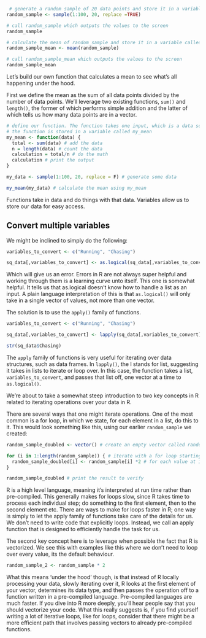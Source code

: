 ```r
 # generate a random sample of 20 data points and store it in a variable called random_sample
random_sample <- sample(1:100, 20, replace =TRUE)

# call random_sample which outputs the values to the screen
random_sample

# calculate the mean of random_sample and store it in a variable called random_sample_mean
random_sample_mean <- mean(random_sample) 

# call random_sample_mean which outputs the values to the screen
random_sample_mean 
```

<div class = 'exercise'>
Let's build our own function that calculates a mean to see what's all happening under the hood.

First we define the mean as the sum of all data points divided by the number of data points. We'll leverage two existing functions, `sum()` and `length()`, the former of which performs simple addition and the latter of which tells us how many data points are in a vector.
</div>

<div class = 'solution'>
```r
# define our function. The function takes one input, which is a data source, it then add all the data points together and divides it by the number of data points.
# the function is stored in a variable called my_mean
my_mean <- function(data) {
  total <- sum(data) # add the data
  n = length(data) # count the data
  calculation = total/n # do the math
  calculation # print the output
}

my_data <- sample(1:100, 20, replace = F) # generate some data

my_mean(my_data) # calculate the mean using my_mean
```
</div>

<div class = 'summary'>
Functions take in data and do things with that data. Variables allow us to store our data for easy access.
</div>


## Convert multiple variables

We might be inclined to simply do the following:

```r
variables_to_convert <- c("Running", "Chasing")

sq_data[,variables_to_convert] <- as.logical(sq_data[,variables_to_convert])
```

Which will give us an error. Errors in R are not always super helpful and working through them is a learning curve unto itself. This one is somewhat helpful. It tells us that as.logical doesn't know how to handle a list as an input. A plain language interpretation of this is that `as.logical()` will only take in a single vector of values, not more than one vector.

The solution is to use the `apply()` family of functions.

```r
variables_to_convert <- c("Running", "Chasing")

sq_data[,variables_to_convert] <- lapply(sq_data[,variables_to_convert], as.logical)

str(sq_data$Chasing)
```

The `apply` family of functions is very useful for iterating over data structures, such as data frames. In `lapply()`, the l stands for list, suggesting it takes in lists to iterate or loop over. In this case, the function takes a list, `variables_to_convert`, and passes that list off, one vector at a time to `as.logical()`.

<div class = "advanced">
We're about to take a somewhat steep introduction to two key concepts in R related to iterating operations over your data in R.

There are several ways that one might iterate operations. One of the most common is a for loop, in which we state, for each element in a list, do this to it. This would look something like this, using our earlier `random_sample` we created:

```r
random_sample_doubled <- vector() # create an empty vector called random_sample_multi

for (i in 1:length(random_sample)) { # iterate with a for loop starting with the number 1 and ending with the last index point in random sample, calculated here using length()
  random_sample_doubled[i] <- random_sample[i] *2 # for each value at index point 1 through to length(random_sample), multiply that value by 2
}

random_sample_doubled # print the result to verify
```

R is a high level language, meaning it's interpreted at run time rather than pre-compiled. This generally makes for loops slow, since R takes time to process each individual step; do something to the first element, then to the second element etc. There are ways to make for loops faster in R; one way is simply to let the apply family of functions take care of the details for us. We don't need to write code that explicitly loops. Instead, we call an apply function that is designed to efficiently handle the task for us.

The second key concept here is to leverage when possible the fact that R is vectorized. We see this with examples like this where we don't need to loop over every value, its the default behaviour.

```r
random_sample_2 <- random_sample * 2
```

What this means 'under the hood' though, is that instead of R locally processing your data, slowly iterating over it, R looks at the first element of your vector, determines its data type, and then passes the operation off to a function written in a pre-compiled language. Pre-compiled languages are much faster. If you dive into R more deeply, you'll hear people say that you should vectorize your code. What this really suggests is, if you find yourself writing a lot of iterative loops, like for loops, consider that there might be a more efficient path that involves passing vectors to already pre-compiled functions.
</div>
